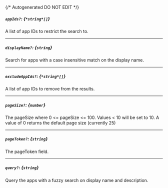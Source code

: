 {/* Autogenerated DO NOT EDIT  */}
##### `appIds?`: *{`*string*[]`}*
A list of app IDs to restrict the search to.

---
##### `displayName?`: *{`string`}*
Search for apps with a case insensitive match on the display name.

---
##### `excludeAppIds?`: *{`*string*[]`}*
A list of app IDs to remove from the results.

---
##### `pageSize?`: *{`number`}*
The pageSize where 0 \<\= pageSize \<\= 100. Values \< 10 will be set to 10. A value of 0 returns the default page size (currently 25)

---
##### `pageToken?`: *{`string`}*
The pageToken field.

---
##### `query?`: *{`string`}*
Query the apps with a fuzzy search on display name and description.


